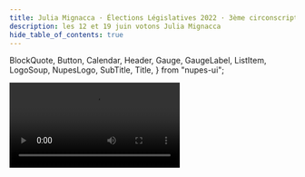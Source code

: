 ```yaml
---
title: Julia Mignacca · Élections Législatives 2022 · 3ème circonscription de l'Hérault
description: les 12 et 19 juin votons Julia Mignacca
hide_table_of_contents: true
---
```


  BlockQuote,
  Button,
  Calendar,
  Header,
  Gauge,
  GaugeLabel,
  ListItem,
  LogoSoup,
  NupesLogo,
  SubTitle,
  Title,
} from "nupes-ui";


<NupesLogo />

<Video title="Julia Mignacca députée 2022 · Clip de campagne" src="https://peertube.noussommes.org/videos/embed/f3f5eeee-7158-4d6b-9638-396a459b2797" />

<Text> </Text>

<Text>
  <Translate
    id="index.intro1"
    values={{
      dates: (
        <strong>
          <Translate id="index.dates">Les 12 et 19 juin</Translate>
        </strong>
      ),
    }}
  />
</Text>

<Text>
  <Translate
    id="index.intro2"
    values={{
      sePresenterUnis: (
        <strong>
          <Translate id="index.sePresenterUnis">se présenter unis</Translate>
        </strong>
      ),
    }}
  />
</Text>

<Text>
  <Translate
    id="index.intro3"
    values={{
      notreCirconstription: (
        <strong>
          <Translate id="index.notreCirconstription">
            notre 3ème circonscription de l'Hérault
          </Translate>
        </strong>
      ),
    }}
  />
</Text>

<Text>
  <Translate
    id="index.intro4"
    values={{
      nousPouvonsGagner: (
        <strong>
          <Translate id="index.nousPouvonsGagner">
            ensemble nous pouvons gagner.
          </Translate>
        </strong>
      ),
    }}
  />
</Text>

<BlockQuote>
  <Translate>Ensemble construisons cet autre monde possible !</Translate>
</BlockQuote>

<Title variant="light-primary">
  <Translate>Je participe à la campagne</Translate>
</Title>

<SubTitle variant="primary">
  <Translate>Je soutiens la campagne</Translate>
</SubTitle>

<DonationForm suggestions={[20, 50, 100]} value={3341} target={4000}>

<Text>
  <Translate id="index.donationText">
    Pour financer les dépenses liées à l’organisation d’événements, à l’achat de
    matériel, au fonctionnement de ce site, etc, nous avons besoin du soutien
    financier de chacun·e d’entre vous.
  </Translate>
</Text>

</DonationForm>

<SubTitle variant="primary">
  <Translate>Je rejoins à la campagne</Translate>
</SubTitle>

<div className="telegram-link-container">
  <a
    href="https://t.me/+udS5d5bvbO42YjI8"
    target="_blank"
    className="telegram-link"
  >
    <TelegramIcon width={24} style={{ flexBasis: 24, minWidth: 24 }} />
    <Text as="span">
      <Translate>Canal général</Translate>
    </Text>
  </a>
  <div className="telegram-description">
    <Translate>le canal général d'échange entre militant·es</Translate>
  </div>
</div>

<div className="telegram-sectors">
  <div className="telegram-link-container">
    <a
      href="https://t.me/+jMQCGY0YX2g3ZDlk"
      target="_blank"
      className="telegram-link"
    >
      <TelegramIcon width={24} style={{flexBasis: 24, minWidth: 24}} />
      <Text as="span"><Translate>Secteur Montpellier - Castelnau</Translate></Text>
    </a>
    <div className="telegram-description"><Translate id="telegram.villes1">Montpellier, Castelnau-le-Lez</Translate></div>
  </div>
  <div className="telegram-link-container">
    <a
      href="https://t.me/+rZrTYczd1hM1ZGRk"
      target="_blank"
      className="telegram-link"
    >
      <TelegramIcon width={24} style={{flexBasis: 24, minWidth: 24}} />
      <Text as="span"><Translate>Secteur Centre</Translate></Text>
    </a>
    <div className="telegram-description"><Translate id="telegram.villes2">Clapiers, Montferrier-sur-Lez, Jacou, Le Crès, Vendargues, Baillargues, St-Brès, Castries, St-Geniès-des-Mourgues, Sussargues, Restinclières, Beaulieu, St-Drézéry, Montaud, Guzargues, Assas, Teyran</Translate></div>
  </div>

  <div className="telegram-link-container">
    <a
      href="https://t.me/+DC0M5rt1q64xMjhk"
      target="_blank"
      className="telegram-link"
    >
      <TelegramIcon width={24} style={{flexBasis: 24, minWidth: 24}} />
      <Text as="span"><Translate>Secteur Est</Translate></Text>
    </a>
    <div className="telegram-description"><Translate id="telegram.villes3">Garrigues, Campagne, Galargues, Saussines, St-Hilaire-de-Beauvoir, St-Jean-de-Cornies, Boisseron, Entre-Vignes, St Séries, Villetelle, Saturargues</Translate></div>
  </div>
</div>

<Title variant="light-secondary">
  <Translate>Nous rencontrer</Translate>
</Title>

<Calendar
  googleApiKey="AIzaSyBB_V3txxLD4sjtR0xXayV2ZNcqD8Z_NIM"
  calendarId="mldcdlabt7ku11r1jnpq65juos@group.calendar.google.com"
  limit={6}
  link="agenda"
  preview
/>
<div className="btn-container">
  <Button
    as="a"
    href="agenda"
    variant="secondary"
    className="calendar-btn-link"
  >
    <Translate>Voir tous les évènements</Translate>
  </Button>
</div>

<Title variant="light-primary">
  <Translate>Notre programme</Translate>
</Title>

<Text>
  <Translate id="index.introProgramme">
    Avec la majorité, soit 289 députés, il est possible de gouverner le pays et
    d’imposer un Premier ministre à Macron !
  </Translate>
</Text>

<ul>
  <ListItem>
    <Translate
      id="programme.mesure1"
      values={{
        boldText: (
          <strong>
            <Translate id="programme.mesure1Bold" />
          </strong>
        ),
      }}
    />
  </ListItem>
  <ListItem>
    <Translate
      id="programme.mesure2"
      values={{
        boldText: (
          <strong>
            <Translate id="programme.mesure2Bold" />
          </strong>
        ),
      }}
    />
  </ListItem>
  <ListItem>
    <Translate
      id="programme.mesure3"
      values={{
        boldText: (
          <strong>
            <Translate id="programme.mesure3Bold" />
          </strong>
        ),
      }}
    />
  </ListItem>
  <ListItem>
    <Translate
      id="programme.mesure4"
      values={{
        boldText: (
          <strong>
            <Translate id="programme.mesure4Bold" />
          </strong>
        ),
      }}
    />
  </ListItem>
  <ListItem>
    <Translate
      id="programme.mesure5"
      values={{
        boldText: (
          <strong>
            <Translate id="programme.mesure5Bold" />
          </strong>
        ),
      }}
    />
  </ListItem>
</ul>

<div className="btn-container">
  <Button
    as="a"
    href="notre-programme"
    variant="primary"
    className="calendar-btn-link"
  >
    <Translate>Voir tout le programme</Translate>
  </Button>
</div>

<Title variant="light-secondary">
  <Translate>Avec le soutien de :</Translate>
</Title>

<LogoSoup />
